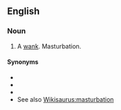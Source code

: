 ==English==

===Noun===
{{en-noun|head=[[ham]] [[shank]]}}

# {{label|en|Cockney rhyming slang|vulgar}} A [[wank]]. Masturbation.

====Synonyms====
* {{l|en|Barclays Bank}}
* {{l|en|hand shandy}}
* {{l|en|wank}}
* See also [[Wikisaurus:masturbation]]